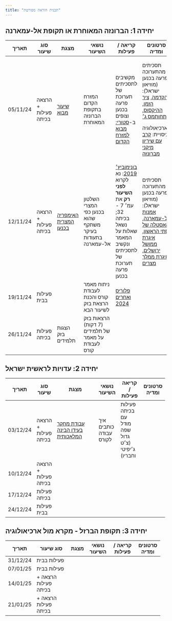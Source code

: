 ```yaml
---
title: "תכנית הוראה מפורטת"
---
```


## יחידה 1: הברונזה המאוחרת או תקופת אל-עמארנה

+------------+----------------------+-------------------------------------------------------------------------------------------------------------------+-----------------------------------------------------------+---------------------------------------------------------------------------------------------------------------------------------------------------------------------------------------------------------------------------------------+-------------------------------------------------------------------------------------------------------------------------------------------------------------------------------------------------------------------------------------------------------------------------------------------------------------------------------------------------------------------------------------------------------------------+
| תאריך      | סוג שיעור            | מצגת                                                                                                              | נושאי השיעור                                              | קריאה / פעילות                                                                                                                                                                                                                        | סרטונים ומדיה                                                                                                                                                                                                                                                                                                                                                                                                     |
+============+======================+===================================================================================================================+===========================================================+=======================================================================================================================================================================================================================================+===================================================================================================================================================================================================================================================================================================================================================================================================================+
| 05/11/24   | הרצאה + פעילות בכיתה | [שיעור מבוא](https://drive.google.com/file/d/1Kus56DxdsJSasDy-7tJYUOjHGqOOYNGW/view?usp=sharing){target="_blank"} | המזרח הקדום בתקופת הברונזה המאוחרת                        | מקשיבים לתסכיתים של תערוכת פרעה בכנען וצופים ב-[סטורי: מבוא למזרח הקדום](https://arcg.is/mfm0q){target="_blank"}                                                                                                                      | תסכיתים מהתערוכה פרעה בכנען (מוזיאון ישראל): [הקדמה](https://museum.imj.org.il/he/audioguides/pharaoh/page/?id=1){target="_blank"}, [ציר הזמן](https://museum.imj.org.il/he/audioguides/pharaoh/page/?id=2){target="_blank"}, [ההיקסוס](https://museum.imj.org.il/he/audioguides/pharaoh/page/?id=3){target="_blank"}, [תחותמס ג׳](https://museum.imj.org.il/he/audioguides/pharaoh/page/?id=4){target="_blank"}  |
|            |                      |                                                                                                                   |                                                           |                                                                                                                                                                                                                                       |                                                                                                                                                                                                                                                                                                                                                                                                                   |
|            |                      |                                                                                                                   |                                                           |                                                                                                                                                                                                                                       | ארכיאולוגיה ניסויית: [קרב עם שיריון מיקני מברונזה](https://youtu.be/rm2ZR25xU8M?si=CfmqPQOnv6r1g2ZW){target="_blank"}                                                                                                                                                                                                                                                                                             |
+------------+----------------------+-------------------------------------------------------------------------------------------------------------------+-----------------------------------------------------------+---------------------------------------------------------------------------------------------------------------------------------------------------------------------------------------------------------------------------------------+-------------------------------------------------------------------------------------------------------------------------------------------------------------------------------------------------------------------------------------------------------------------------------------------------------------------------------------------------------------------------------------------------------------------+
| 12/11/24   | הרצאה + פעילות בכיתה | [האימפריה המצרית בכנען](https://drive.google.com/file/d/11YbOs6H_vLBkEe9et1_LuevIUbXc-JsJ/view?usp=sharing)       | השלטון המצרי בכנען כפי שהוא משתקף בעיקר בתעודות אל-עמארנה | [בונימוביץ׳ 2019](https://drive.google.com/file/d/1JGE7NJo5lzDl4XfkHsXJEKPXkbk9Uy4y/view?usp=sharing){target="_blank"}: נא לקרוא **לפני השיעור** **רק** את עמ׳ 7 - 32; בכיתה נשאל שאלות על המאמר ונקשיב לתסכיתים של תערוכת פרעה בכנען | תסכיתים מהתערוכה פרעה בכנען (מוזיאון ישראל): [אמנות אל-עמארנה](https://museum.imj.org.il/he/audioguides/pharaoh/page/?id=6), [האסטלה של סתי הראשון](https://museum.imj.org.il/he/audioguides/pharaoh/page/?id=8), [איגרת ממושל ירושלים](https://museum.imj.org.il/he/audioguides/pharaoh/page/?id=20), [איגרת ממלך מצרים](https://museum.imj.org.il/he/audioguides/pharaoh/page/?id=21)                           |
+------------+----------------------+-------------------------------------------------------------------------------------------------------------------+-----------------------------------------------------------+---------------------------------------------------------------------------------------------------------------------------------------------------------------------------------------------------------------------------------------+-------------------------------------------------------------------------------------------------------------------------------------------------------------------------------------------------------------------------------------------------------------------------------------------------------------------------------------------------------------------------------------------------------------------+
| 19/11/24   | פעילות בבית          |                                                                                                                   | ניתוח מאמר לעבודת קורס והכנת הרצאת בזק לשיעור הבא         | [פלוריס ואחרים 2024](https://doi.org/10.1371/journal.pone.0301494){target="_blank"}                                                                                                                                                   |                                                                                                                                                                                                                                                                                                                                                                                                                   |
+------------+----------------------+-------------------------------------------------------------------------------------------------------------------+-----------------------------------------------------------+---------------------------------------------------------------------------------------------------------------------------------------------------------------------------------------------------------------------------------------+-------------------------------------------------------------------------------------------------------------------------------------------------------------------------------------------------------------------------------------------------------------------------------------------------------------------------------------------------------------------------------------------------------------------+
| 26/11/24   | פעילות בכיתה         | הצגות בזק תלמידים                                                                                                 | הרצאות בזק (7 דקות) של תלמידים על מאמר לעבודת קורס        |                                                                                                                                                                                                                                       |                                                                                                                                                                                                                                                                                                                                                                                                                   |
+------------+----------------------+-------------------------------------------------------------------------------------------------------------------+-----------------------------------------------------------+---------------------------------------------------------------------------------------------------------------------------------------------------------------------------------------------------------------------------------------+-------------------------------------------------------------------------------------------------------------------------------------------------------------------------------------------------------------------------------------------------------------------------------------------------------------------------------------------------------------------------------------------------------------------+

## יחידה 2: עדויות לראשית ישראל

+------------+----------------------+-----------------------------------------------------------------------------------------------------------------------------------------------------------+------------------------+----------------------------------------------------+---------------+
| תאריך      | סוג שיעור            | מצגת                                                                                                                                                      | נושאי השיעור           | קריאה / פעילות                                     | סרטונים ומדיה |
+============+======================+===========================================================================================================================================================+========================+====================================================+===============+
| 03/12/24   | הרצאה + פעילות בכיתה | [עבודת מחקר בעידן הבינה המלאכותית](https://docs.google.com/presentation/d/1eYb5jkUClA2yMHGETyEtVCjoJHUNgPQOkp4yGPJ2IvM/edit?usp=sharing){target="_blank"} | איך כותבים עבודה לקורס | פעילות בכיתה עם מודל שפה גדול (צ׳ט ג׳יפיטי וחבריו) |               |
+------------+----------------------+-----------------------------------------------------------------------------------------------------------------------------------------------------------+------------------------+----------------------------------------------------+---------------+
| 10/12/24   | הרצאה + פעילות בכיתה |                                                                                                                                                           |                        |                                                    |               |
+------------+----------------------+-----------------------------------------------------------------------------------------------------------------------------------------------------------+------------------------+----------------------------------------------------+---------------+
| 17/12/24   | פעילות בכיתה         |                                                                                                                                                           |                        |                                                    |               |
+------------+----------------------+-----------------------------------------------------------------------------------------------------------------------------------------------------------+------------------------+----------------------------------------------------+---------------+
| 24/12/24   | פעילות בבית          |                                                                                                                                                           |                        |                                                    |               |
+------------+----------------------+-----------------------------------------------------------------------------------------------------------------------------------------------------------+------------------------+----------------------------------------------------+---------------+

## יחידה 3: תקופת הברזל - מקרא מול ארכיאולוגיה

+------------+----------------------+----------+--------------+----------------+---------------+
| תאריך      | סוג שיעור            | מצגת     | נושאי השיעור | קריאה / פעילות | סרטונים ומדיה |
+============+======================+==========+==============+================+===============+
| 31/12/24   | פעילות בבית          |          |              |                |               |
+------------+----------------------+----------+--------------+----------------+---------------+
| 07/01/25   | פעילות בבית          |          |              |                |               |
+------------+----------------------+----------+--------------+----------------+---------------+
| 14/01/25   | הרצאה + פעילות בכיתה |          |              |                |               |
+------------+----------------------+----------+--------------+----------------+---------------+
| 21/01/25   | הרצאה + פעילות בכיתה |          |              |                |               |
+------------+----------------------+----------+--------------+----------------+---------------+
